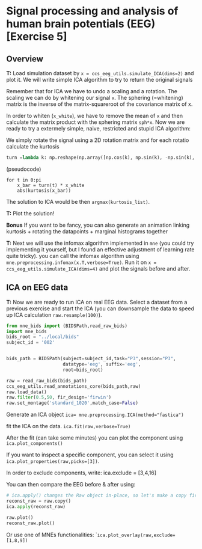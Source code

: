 # Signal processing and analysis of human brain potentials (EEG) [Exercise 5]
## Overview
**T:** Load simulation dataset by `x = ccs_eeg_utils.simulate_ICA(dims=2)` and plot it. We will write simple ICA algorithm to try to return the original signals

Remember that for ICA we have to undo a scaling and a rotation. The scaling we can do by whitening our signal `x`. The sphering (=whitening) matrix is the inverse of the matrix-squareroot of the covariance matrix of x.

In order to whiten (`x_white`), we have to remove the mean of `x` and then calculate the matrix product with the sphering matrix `sph*x`.
Now we are ready to try a extermely simple, naive, restricted and stupid ICA algorithm:

We simply rotate the signal using a 2D rotation matrix and for each rotatio calculate the kurtosis

```python
turn =lambda k: np.reshape(np.array([np.cos(k), np.sin(k), -np.sin(k), np.cos(k)]),(2,2))
```

(pseudocode)

```
for t in 0:pi
    x_bar = turn(t) * x_white
    abs(kurtosis(x_bar))
```

The solution to ICA would be then `argmax(kurtosis_list)`.

**T:** Plot the solution! 

**Bonus** If you want to be fancy, you can also generate an animation linking kurtosis +  rotating the datapoints + marginal histograms together

**T:** Next we will use the infomax algorithm implemented in `mne` (you could try implementing it yourself, but I found an effective adjustment of learning rate quite tricky).
you can call the infomax algorithm using `mne.preprocessing.infomax(x.T,verbose=True)`. Run it on `x = ccs_eeg_utils.simulate_ICA(dims=4)` and plot the signals before and after.


## ICA on EEG data
**T:** Now we are ready to run ICA on real EEG data. Select a dataset from a previous exercise and start the ICA (you can downsample the data to speed up ICA calculation
`raw.resample(100)`).
```python
from mne_bids import (BIDSPath,read_raw_bids)
import mne_bids
bids_root = "../local/bids"
subject_id = '002'


bids_path = BIDSPath(subject=subject_id,task="P3",session="P3",
                     datatype='eeg', suffix='eeg',
                     root=bids_root)

raw = read_raw_bids(bids_path)
ccs_eeg_utils.read_annotations_core(bids_path,raw)
raw.load_data()
raw.filter(0.5,50, fir_design='firwin')
raw.set_montage('standard_1020',match_case=False)

```

Generate an ICA object
`ica= mne.preprocessing.ICA(method="fastica")`

fit the ICA on the data.
`ica.fit(raw,verbose=True)`

After the fit (can take some minutes) you can plot the component using `ica.plot_components()`

If you want to inspect a specific component, you can select it using `ica.plot_properties(raw,picks=[3])`. 

In order to exclude components, write: ica.exclude = [3,4,16]

You can then compare the EEG before & after using:
```python
# ica.apply() changes the Raw object in-place, so let's make a copy first:
reconst_raw = raw.copy()
ica.apply(reconst_raw)

raw.plot()
reconst_raw.plot()  
```
Or use one of MNEs functionalities: ```ica.plot_overlay(raw,exclude=[1,8,9])`` 

